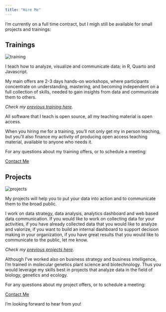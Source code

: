 ```yaml
---
title: "Hire Me"
---
```


::: cv
I'm currently on a full time contract, but I migh still be available for small projects and trainings:

::: {.grid style="--bs-columns: 6;"}
::: {.g-col-6 .g-col-sm-3}
## Trainings

<img src="img/dataviz-meetup.jpg" alt="training" class="cover"/>

I teach how to analyze, visualize and communicate data; in R, Quarto and Javascript.

My main offers are 2-3 days hands-on workshops, where participants concentrate on understanding, mastering, and becoming independent on a full collection of skills, needed to gain insights from data and communicate them to others.

<i>Check my [previous training here](trainings.html).</i>

All software that I teach is open source, all my teaching material is open access.

When you hiring me for a training, you'll not only get my in person teaching, but you'll also finance my activity of producing open access teaching material, available to anyone who needs it.

For any questions about my training offers, or to schedule a meeting:

<a class="button" href="contact.html">Contact Me</a>

:::

::: {.g-col-6 .g-col-sm-3}
## Projects

<img src="img/fluidigr.png" alt="projects" class="cover"/>

My projects will help you to put your data into action and to communicate them to the broad public.

I work on data strategy, data analysis, analytics dashboard and web based data communication. If you would like to work on collecting data for your activities, if you have already collected data that you would like to analyze and valorize, if you want to build an internal dashboard to support decision making in your organization, if you have great results that you would like to communicate to the public, let me know.

<i>Check my [previous projects here](projects.html).</i>

Although I've worked also on business strategy and business intelligence, I'm trained in molecular genetics plant science and biotechnology. Thus you would leverage my skills best in projects that analyze data in the field of biology, genetics and ecology.

For any questions about my project offers, or to schedule a meeting:

<a class="button" href="contact.html">Contact Me</a>

:::
:::

I'm looking forward to hear from you!

:::

